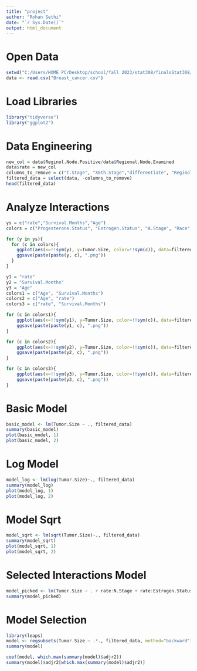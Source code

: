 ```yaml
---
title: "project"
author: "Rohan Sethi"
date: "`r Sys.Date()`"
output: html_document
---
```


# Open Data
```r
setwd("C:/Users/HOME PC/Desktop/school/fall 2023/stat308/finalsStat308/")
data <- read.csv("Breast_cancer.csv")
```

# Load Libraries
```r
library("tidyverse")
library("ggplot2")
```

# Data Engineering
```r
new_col = data$Reginol.Node.Positive/data$Regional.Node.Examined
data$rate = new_col
columns_to_remove = c("T.Stage", "X6th.Stage","differentiate", "Reginol.Node.Positive", "Regional.Node.Examined")
filtered_data = select(data, -columns_to_remove)
head(filtered_data)
```
# Analyze Interactions
```r
ys = c("rate","Survival.Months","Age")
colors = c("Progesterone.Status", "Estrogen.Status", "A.Stage", "Race", "Marital.Status", "Grade", "N.Stage","Status", "Age", "Survival.Months")

for (y in ys){
  for (c in colors){
    ggplot(aes(x=!!sym(y), y=Tumor.Size, color=!!sym(c)), data=filtered_data) + geom_point() + geom_smooth(method="lm")
    ggsave(paste(paste(y, c), ".png"))
  }
}
```
```r
y1 = "rate"
y2 = "Survival.Months"
y3 = "Age"
colors1 = c("Age", "Survival.Months")
colors2 = c("Age", "rate")
colors3 = c("rate", "Survival.Months")

for (c in colors1){
    ggplot(aes(x=!!sym(y1), y=Tumor.Size, color=!!sym(c)), data=filtered_data) + geom_point() + geom_smooth(method="lm")
    ggsave(paste(paste(y1, c), ".png"))
}

for (c in colors2){
    ggplot(aes(x=!!sym(y2), y=Tumor.Size, color=!!sym(c)), data=filtered_data) + geom_point() + geom_smooth(method="lm")
    ggsave(paste(paste(y2, c), ".png"))
}

for (c in colors3){
    ggplot(aes(x=!!sym(y3), y=Tumor.Size, color=!!sym(c)), data=filtered_data) + geom_point() + geom_smooth(method="lm")
    ggsave(paste(paste(y3, c), ".png"))
}
```


# Basic Model
```r
basic_model <- lm(Tumor.Size ~ ., filtered_data)
summary(basic_model)
plot(basic_model, 1)
plot(basic_model, 2)
```
# Log Model
```r
model_log <- lm(log(Tumor.Size)~., filtered_data)
summary(model_log)
plot(model_log, 1)
plot(model_log, 2)
```

# Model Sqrt
```r
model_sqrt <- lm(sqrt(Tumor.Size)~., filtered_data)
summary(model_sqrt)
plot(model_sqrt, 1)
plot(model_sqrt, 2)
```

# Selected Interactions Model
```r
model_picked <- lm(Tumor.Size ~ . + rate:N.Stage + rate:Estrogen.Status + Survival.Months:Status, filtered_data) # .*. for all interactions possible
summary(model_picked)
```


# Model Selection
```r
library(leaps)
model <- regsubsets(Tumor.Size ~ .*., filtered_data, method="backward")
summary(model)
```

```r
coef(model, which.max(summary(model)$adjr2))
summary(model)$adjr2[which.max(summary(model)$adjr2)]
```


